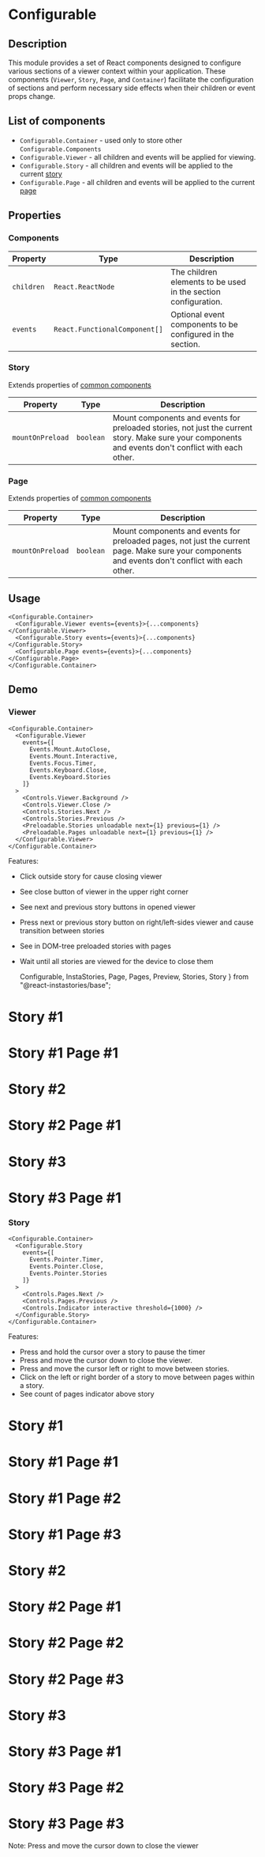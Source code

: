 # Configurable

## Description

This module provides a set of React components designed to configure various sections of a viewer context within your application.
These components (`Viewer`, `Story`, `Page`, and `Container`) facilitate the configuration of sections and perform necessary side effects when their children or event props change.

## List of components

- `Configurable.Container` - used only to store other `Configurable.Components`
- `Configurable.Viewer` - all children and events will be applied for viewing.
- `Configurable.Story` - all children and events will be applied to the current [story](/docs/base/story)
- `Configurable.Page` - all children and events will be applied to the current [page](/docs/base/page)

## Properties

### Components

| Property   | Type                          | Description                                                    |
| ---------- | ----------------------------- | -------------------------------------------------------------- |
| `children` | `React.ReactNode`             | The children elements to be used in the section configuration. |
| `events`   | `React.FunctionalComponent[]` | Optional event components to be configured in the section.     |

### Story

Extends properties of [common components](#components)

| Property         | Type      | Description                                                                                                                                         |
| ---------------- | --------- | --------------------------------------------------------------------------------------------------------------------------------------------------- |
| `mountOnPreload` | `boolean` | Mount components and events for preloaded stories, not just the current story. Make sure your components and events don't conflict with each other. |

### Page

Extends properties of [common components](#components)

| Property         | Type      | Description                                                                                                                                      |
| ---------------- | --------- | ------------------------------------------------------------------------------------------------------------------------------------------------ |
| `mountOnPreload` | `boolean` | Mount components and events for preloaded pages, not just the current page. Make sure your components and events don't conflict with each other. |

## Usage

```tsx copy
<Configurable.Container>
  <Configurable.Viewer events={events}>{...components}</Configurable.Viewer>
  <Configurable.Story events={events}>{...components}</Configurable.Story>
  <Configurable.Page events={events}>{...components}</Configurable.Page>
</Configurable.Container>
```

## Demo

### Viewer

```tsx copy
<Configurable.Container>
  <Configurable.Viewer
    events={[
      Events.Mount.AutoClose,
      Events.Mount.Interactive,
      Events.Focus.Timer,
      Events.Keyboard.Close,
      Events.Keyboard.Stories
    ]}
  >
    <Controls.Viewer.Background />
    <Controls.Viewer.Close />
    <Controls.Stories.Next />
    <Controls.Stories.Previous />
    <Preloadable.Stories unloadable next={1} previous={1} />
    <Preloadable.Pages unloadable next={1} previous={1} />
  </Configurable.Viewer>
</Configurable.Container>
```

Features:

- Click outside story for cause closing viewer
- See close button of viewer in the upper right corner
- See next and previous story buttons in opened viewer
- Press next or previous story button on right/left-sides viewer and cause transition between stories
- See in DOM-tree preloaded stories with pages
- Wait until all stories are viewed for the device to close them

  Configurable,
  InstaStories,
  Page,
  Pages,
  Preview,
  Stories,
  Story
} from "@react-instastories/base";


<InstaStories>
  <Configurable.Container>
    <Configurable.Viewer
      events={[
        Events.Mount.AutoClose,
        Events.Mount.Interactive,
        Events.Focus.Timer,
        Events.Keyboard.Close,
        Events.Keyboard.Stories
      ]}
    >
      <Controls.Viewer.Background />
      <Controls.Viewer.Close />
      <Controls.Stories.Next />
      <Controls.Stories.Previous />
      <Preloadable.Stories unloadable next={1} previous={1} />
      <Preloadable.Pages unloadable next={1} previous={1} />
    </Configurable.Viewer>
  </Configurable.Container>
  <Stories>
    <Story>
      <Preview>
        <h1>Story #1</h1>
      </Preview>
      <Pages>
        <Page>
          <h1>Story #1 Page #1</h1>
        </Page>
      </Pages>
    </Story>
    <Story>
      <Preview>
        <h1>Story #2</h1>
      </Preview>
      <Pages>
        <Page>
          <h1>Story #2 Page #1</h1>
        </Page>
      </Pages>
    </Story>
    <Story>
      <Preview>
        <h1>Story #3</h1>
      </Preview>
      <Pages>
        <Page>
          <h1>Story #3 Page #1</h1>
        </Page>
      </Pages>
    </Story>
  </Stories>
</InstaStories>

### Story

```tsx copy
<Configurable.Container>
  <Configurable.Story
    events={[
      Events.Pointer.Timer,
      Events.Pointer.Close,
      Events.Pointer.Stories
    ]}
  >
    <Controls.Pages.Next />
    <Controls.Pages.Previous />
    <Controls.Indicator interactive threshold={1000} />
  </Configurable.Story>
</Configurable.Container>
```

Features:

- Press and hold the cursor over a story to pause the timer
- Press and move the cursor down to close the viewer.
- Press and move the cursor left or right to move between stories.
- Click on the left or right border of a story to move between pages within a story.
- See count of pages indicator above story

<InstaStories>
  <Configurable.Container>
    <Configurable.Story
      events={[
        Events.Pointer.Timer,
        Events.Pointer.Close,
        Events.Pointer.Stories
      ]}
    >
      <Controls.Pages.Next style={{ backgroundColor: "#0f04" }} />
      <Controls.Pages.Previous style={{ backgroundColor: "#00f4" }} />
      <Controls.Indicator interactive threshold={1000} />
    </Configurable.Story>
  </Configurable.Container>
  <Stories>
    <Story>
      <Preview>
        <h1>Story #1</h1>
      </Preview>
      <Pages>
        <Page>
          <h1>Story #1 Page #1</h1>
        </Page>
        <Page>
          <h1>Story #1 Page #2</h1>
        </Page>
        <Page>
          <h1>Story #1 Page #3</h1>
        </Page>
      </Pages>
    </Story>
    <Story>
      <Preview>
        <h1>Story #2</h1>
      </Preview>
      <Pages>
        <Page>
          <h1>Story #2 Page #1</h1>
        </Page>
        <Page>
          <h1>Story #2 Page #2</h1>
        </Page>
        <Page>
          <h1>Story #2 Page #3</h1>
        </Page>
      </Pages>
    </Story>
    <Story>
      <Preview>
        <h1>Story #3</h1>
      </Preview>
      <Pages>
        <Page>
          <h1>Story #3 Page #1</h1>
        </Page>
        <Page>
          <h1>Story #3 Page #2</h1>
        </Page>
        <Page>
          <div>
            <h1>Story #3 Page #3</h1>
            <p>Note: Press and move the cursor down to close the viewer</p>
          </div>
        </Page>
      </Pages>
    </Story>
  </Stories>
</InstaStories>

